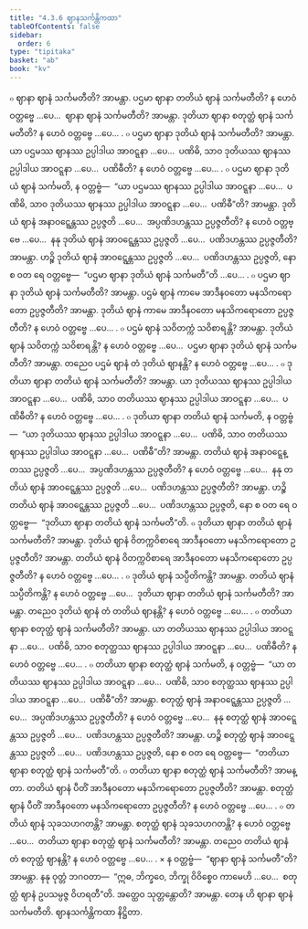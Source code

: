 ```yaml
---
title: "4.3.6 ဈာနသင်္ကန္တိကထာ"
tableOfContents: false
sidebar:
  order: 6
type: "tipitaka"
basket: "ab"
book: "kv"
---
```



<DynamicBreadcrumb />

<Division number="813" book="kv" e="ch" v="32" p="410">

<Paragraph number="2537" book="kv">
๐ ဈာနာ ဈာနံ သင်္ကမတီတိ? အာမန္တာ. ပဌမာ ဈာနာ တတိယံ ဈာနံ သင်္ကမတီတိ? န ဟေဝံ ဝတ္တဗ္ဗေ …ပေ…  ဈာနာ ဈာနံ သင်္ကမတီတိ? အာမန္တာ. ဒုတိယာ ဈာနာ စတုတ္ထံ ဈာနံ သင်္ကမတီတိ? န ဟေဝံ ဝတ္တဗ္ဗေ …ပေ… .
</Paragraph>

<Paragraph number="2538" book="kv">
๐ ပဌမာ ဈာနာ ဒုတိယံ ဈာနံ သင်္ကမတီတိ? အာမန္တာ. ယာ ပဌမဿ ဈာနဿ ဥပ္ပါဒါယ အာဝဋ္ဋနာ …ပေ…  ပဏိဓိ, သာဝ ဒုတိယဿ ဈာနဿ ဥပ္ပါဒါယ အာဝဋ္ဋနာ …ပေ…  ပဏိဓီတိ? န ဟေဝံ ဝတ္တဗ္ဗေ …ပေ… .
</Paragraph>

<Paragraph number="2539" book="kv">
๐ ပဌမာ ဈာနာ ဒုတိယံ ဈာနံ သင်္ကမတိ, န ဝတ္တဗ္ဗံ—  “ယာ ပဌမဿ ဈာနဿ ဥပ္ပါဒါယ အာဝဋ္ဋနာ …ပေ…  ပဏိဓိ, သာဝ ဒုတိယဿ ဈာနဿ ဥပ္ပါဒါယ အာဝဋ္ဋနာ …ပေ…  ပဏိဓီ”တိ? အာမန္တာ. ဒုတိယံ ဈာနံ အနာဝဋ္ဋေန္တဿ ဥပ္ပဇ္ဇတိ …ပေ…  အပ္ပဏိဒဟန္တဿ ဥပ္ပဇ္ဇတီတိ? န ဟေဝံ ဝတ္တဗ္ဗေ …ပေ…  နနု ဒုတိယံ ဈာနံ အာဝဋ္ဋေန္တဿ ဥပ္ပဇ္ဇတိ …ပေ…  ပဏိဒဟန္တဿ ဥပ္ပဇ္ဇတီတိ? အာမန္တာ. ဟဉ္စိ ဒုတိယံ ဈာနံ အာဝဋ္ဋေန္တဿ ဥပ္ပဇ္ဇတိ …ပေ…  ပဏိဒဟန္တဿ ဥပ္ပဇ္ဇတိ, နော စ ဝတ ရေ ဝတ္တဗ္ဗေ—  “ပဌမာ ဈာနာ ဒုတိယံ ဈာနံ သင်္ကမတီ”တိ …ပေ… .
</Paragraph>

<Paragraph number="2540" book="kv">
๐ ပဌမာ ဈာနာ ဒုတိယံ ဈာနံ သင်္ကမတီတိ? အာမန္တာ. ပဌမံ ဈာနံ ကာမေ အာဒီနဝတော မနသိကရောတော ဥပ္ပဇ္ဇတီတိ? အာမန္တာ. ဒုတိယံ ဈာနံ ကာမေ အာဒီနဝတော မနသိကရောတော ဥပ္ပဇ္ဇတီတိ? န ဟေဝံ ဝတ္တဗ္ဗေ …ပေ… .
</Paragraph>

<Paragraph number="2541" book="kv">
๐ ပဌမံ ဈာနံ သဝိတက္ကံ သဝိစာရန္တိ? အာမန္တာ. ဒုတိယံ ဈာနံ သဝိတက္ကံ သဝိစာရန္တိ? န ဟေဝံ ဝတ္တဗ္ဗေ …ပေ…  ပဌမာ ဈာနာ ဒုတိယံ ဈာနံ သင်္ကမတီတိ? အာမန္တာ. တညေဝ ပဌမံ ဈာနံ တံ ဒုတိယံ ဈာနန္တိ? န ဟေဝံ ဝတ္တဗ္ဗေ …ပေ… .
</Paragraph>

</Division>
<Division number="814" book="kv" e="ch" v="32" p="411">

<Paragraph number="2542" book="kv">
๐ ဒုတိယာ ဈာနာ တတိယံ ဈာနံ သင်္ကမတီတိ? အာမန္တာ. ယာ ဒုတိယဿ ဈာနဿ ဥပ္ပါဒါယ အာဝဋ္ဋနာ …ပေ…  ပဏိဓိ, သာဝ တတိယဿ ဈာနဿ ဥပ္ပါဒါယ အာဝဋ္ဋနာ …ပေ…  ပဏိဓီတိ? န ဟေဝံ ဝတ္တဗ္ဗေ …ပေ… .
</Paragraph>

<Paragraph number="2543" book="kv">
๐ ဒုတိယာ ဈာနာ တတိယံ ဈာနံ သင်္ကမတိ, န ဝတ္တဗ္ဗံ—  “ယာ ဒုတိယဿ ဈာနဿ ဥပ္ပါဒါယ အာဝဋ္ဋနာ …ပေ…  ပဏိဓိ, သာဝ တတိယဿ ဈာနဿ ဥပ္ပါဒါယ အာဝဋ္ဋနာ …ပေ…  ပဏိဓီ”တိ? အာမန္တာ. တတိယံ ဈာနံ အနာဝဋ္ဋေန္တဿ ဥပ္ပဇ္ဇတိ …ပေ…  အပ္ပဏိဒဟန္တဿ ဥပ္ပဇ္ဇတီတိ? န ဟေဝံ ဝတ္တဗ္ဗေ …ပေ…  နနု တတိယံ ဈာနံ အာဝဋ္ဋေန္တဿ ဥပ္ပဇ္ဇတိ …ပေ…  ပဏိဒဟန္တဿ ဥပ္ပဇ္ဇတီတိ? အာမန္တာ. ဟဉ္စိ တတိယံ ဈာနံ အာဝဋ္ဋေန္တဿ ဥပ္ပဇ္ဇတိ …ပေ…  ပဏိဒဟန္တဿ ဥပ္ပဇ္ဇတိ, နော စ ဝတ ရေ ဝတ္တဗ္ဗေ—  “ဒုတိယာ ဈာနာ တတိယံ ဈာနံ သင်္ကမတီ”တိ.
</Paragraph>

<Paragraph number="2544" book="kv">
๐ ဒုတိယာ ဈာနာ တတိယံ ဈာနံ သင်္ကမတီတိ? အာမန္တာ. ဒုတိယံ ဈာနံ ဝိတက္ကဝိစာရေ အာဒီနဝတော မနသိကရောတော ဥပ္ပဇ္ဇတီတိ? အာမန္တာ. တတိယံ ဈာနံ ဝိတက္ကဝိစာရေ အာဒီနဝတော မနသိကရောတော ဥပ္ပဇ္ဇတီတိ? န ဟေဝံ ဝတ္တဗ္ဗေ …ပေ… .
</Paragraph>

<Paragraph number="2545" book="kv">
๐ ဒုတိယံ ဈာနံ သပ္ပီတိကန္တိ? အာမန္တာ. တတိယံ ဈာနံ သပ္ပီတိကန္တိ? န ဟေဝံ ဝတ္တဗ္ဗေ …ပေ…  ဒုတိယာ ဈာနာ တတိယံ ဈာနံ သင်္ကမတီတိ? အာမန္တာ. တညေဝ ဒုတိယံ ဈာနံ တံ တတိယံ ဈာနန္တိ? န ဟေဝံ ဝတ္တဗ္ဗေ …ပေ… .
</Paragraph>

</Division>
<Division number="815" book="kv" e="ch" v="32" p="411">

<Paragraph number="2546" book="kv">
๐ တတိယာ ဈာနာ စတုတ္ထံ ဈာနံ သင်္ကမတီတိ? အာမန္တာ. ယာ တတိယဿ ဈာနဿ ဥပ္ပါဒါယ အာဝဋ္ဋနာ …ပေ…  ပဏိဓိ, သာဝ စတုတ္ထဿ ဈာနဿ ဥပ္ပါဒါယ အာဝဋ္ဋနာ …ပေ…  ပဏိဓီတိ? န ဟေဝံ ဝတ္တဗ္ဗေ …ပေ… .
</Paragraph>

<Paragraph number="2547" book="kv">
๐ တတိယာ ဈာနာ စတုတ္ထံ ဈာနံ သင်္ကမတိ, န ဝတ္တဗ္ဗံ—  “ယာ တတိယဿ ဈာနဿ ဥပ္ပါဒါယ အာဝဋ္ဋနာ …ပေ…  ပဏိဓိ, သာဝ စတုတ္ထဿ ဈာနဿ ဥပ္ပါဒါယ အာဝဋ္ဋနာ …ပေ…  ပဏိဓီ”တိ? အာမန္တာ. စတုတ္ထံ ဈာနံ အနာဝဋ္ဋေန္တဿ ဥပ္ပဇ္ဇတိ …ပေ…  အပ္ပဏိဒဟန္တဿ ဥပ္ပဇ္ဇတီတိ? န ဟေဝံ ဝတ္တဗ္ဗေ …ပေ…  နနု စတုတ္ထံ ဈာနံ အာဝဋ္ဋေန္တဿ ဥပ္ပဇ္ဇတိ …ပေ…  ပဏိဒဟန္တဿ ဥပ္ပဇ္ဇတီတိ? အာမန္တာ. ဟဉ္စိ စတုတ္ထံ ဈာနံ အာဝဋ္ဋေန္တဿ ဥပ္ပဇ္ဇတိ …ပေ…  ပဏိဒဟန္တဿ ဥပ္ပဇ္ဇတိ, နော စ ဝတ ရေ ဝတ္တဗ္ဗေ—  “တတိယာ ဈာနာ စတုတ္ထံ ဈာနံ သင်္ကမတီ”တိ.
</Paragraph>

<Paragraph number="2548" book="kv">
๐ တတိယာ ဈာနာ စတုတ္ထံ ဈာနံ သင်္ကမတီတိ? အာမန္တာ. တတိယံ ဈာနံ ပီတိံ အာဒီနဝတော မနသိကရောတော ဥပ္ပဇ္ဇတီတိ? အာမန္တာ. စတုတ္ထံ ဈာနံ ပီတိံ အာဒီနဝတော မနသိကရောတော ဥပ္ပဇ္ဇတီတိ? န ဟေဝံ ဝတ္တဗ္ဗေ …ပေ… .
</Paragraph>

<Paragraph number="2549" book="kv">
๐ တတိယံ ဈာနံ သုခသဟဂတန္တိ? အာမန္တာ. စတုတ္ထံ ဈာနံ သုခသဟဂတန္တိ? န ဟေဝံ ဝတ္တဗ္ဗေ …ပေ…  တတိယာ ဈာနာ စတုတ္ထံ ဈာနံ သင်္ကမတီတိ? အာမန္တာ. တညေဝ တတိယံ ဈာနံ တံ စတုတ္ထံ ဈာနန္တိ? န ဟေဝံ ဝတ္တဗ္ဗေ …ပေ… .
</Paragraph>

</Division>
<Division number="816" book="kv" e="ch" v="32" p="412">

<Paragraph number="2550" book="kv">
× န ဝတ္တဗ္ဗံ—  “ဈာနာ ဈာနံ သင်္ကမတီ”တိ? အာမန္တာ. နနု ဝုတ္တံ ဘဂဝတာ—  “ဣဓ, ဘိက္ခဝေ, ဘိက္ခု ဝိဝိစ္စေဝ ကာမေဟိ …ပေ…  စတုတ္ထံ ဈာနံ ဥပသမ္ပဇ္ဇ ဝိဟရတီ”တိ. အတ္ထေဝ သုတ္တန္တောတိ? အာမန္တာ. တေန ဟိ ဈာနာ ဈာနံ သင်္ကမတီတိ.

</Paragraph>
</Division>

<Paragraph number="2551" type="center" book="kv">
ဈာနသင်္ကန္တိကထာ နိဋ္ဌိတာ.
</Paragraph>